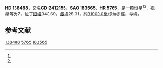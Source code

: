 {{Starbox begin
| name = HD 138488
}}
{{Starbox observe
| epoch = [[J2000.0|J2000.0]]
| constell = {{星座名待查}}<ref name=SIMBAD>{{cite web
 | url=http://simbad.u-strasbg.fr/simbad/sim-id?Ident=HR+5765
 | title=Pulsating variable Star
 | publisher=Centre de Données astronomiques de Strasbourg
 | work=SIMBAD
 | accessdate=2012-07-13
 | archive-date=2016-03-16
 | archive-url=https://web.archive.org/web/20160316191329/http://simbad.u-strasbg.fr/simbad/sim-id?Ident=HR+5765
 | dead-url=no
 }}</ref><ref name=DATA>{{cite web
 | url=http://vizier.u-strasbg.fr/viz-bin/VizieR-5?-out.add=.&-source=5050&-corr=PK=HR&-out.max=9999&HR=5765
 | title=VizieR Detailed Page
 | accessdate=2012-07-13
 | archive-date=2016-03-05
 | archive-url=https://web.archive.org/web/20160305231132/http://vizier.u-strasbg.fr/viz-bin/VizieR-5?-out.add=.&-source=5050&-corr=PK=HR&-out.max=9999&HR=5765
 | dead-url=no
 }}</ref>
| 星官 = 
| ra = {{RA|15|33|9.1}}<ref name=SIMBAD /><ref name=DATA />
| dec = {{DEC|-24|29|22}}<ref name=SIMBAD /><ref name=DATA />
| appmag_v = 7<ref name=SIMBAD /><ref name=DATA />
}}
{{Starbox character
| class = A3+F0V:<ref name=SIMBAD /><ref name=DATA />
| b-v = 0.27<ref name=SIMBAD /><ref name=DATA />
| u-b = 0.04<ref name=SIMBAD /><ref name=DATA />
| r-i = <ref name=SIMBAD /><ref name=DATA />
| variable = 
}}
{{Starbox astrometry
| radial_v = 0.04
| prop_mo_ra = -8
| parallax = 
| p_error = 
}}
{{Starbox catalog
| names =CD-2412155，[[SAO星表|SAO]] 183565，[[HD星表|HD]] 138488，[[HR星表|HR]] 5765}}
{{Starbox reference |Simbad=HR+5765}}
{{Starbox end}}

'''HD 138488'''，又名'''CD-2412155'''，'''SAO 183565'''、'''HR 5765'''，是一颗恒星<ref name=SIMBAD /><ref name=DATA />，视星等为7，位于[[銀道座標系|銀經]]343.69，[[銀道座標系|銀緯]]25.31，其[[B1900.0|B1900.0]]坐标为赤經{{RA|15|27|14.3}}，赤緯{{DEC|-24|25.31|4}}。

== 参考文献 ==
{{reflist}}

{{star-stub}}

[[Category:HD和HDE天體|138488]]
[[Category:HR天體|5765]]
[[Category:SAO天體|183565]]